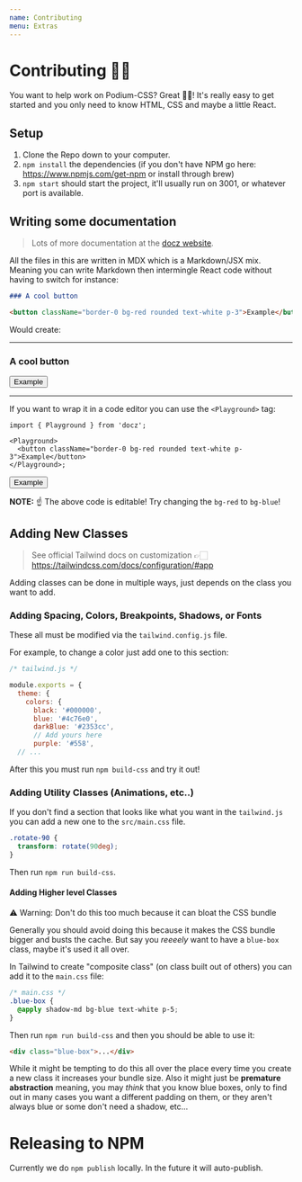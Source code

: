 ```yaml
---
name: Contributing
menu: Extras
---
```


# Contributing 🙋‍♀️


You want to help work on Podium-CSS? Great 👏😁! It's really easy to get
started and you only need to know HTML, CSS and maybe a little React.

## Setup

1. Clone the Repo down to your computer.
2. `npm install` the dependencies (if you don't have NPM go here: https://www.npmjs.com/get-npm or install through brew)
3. `npm start` should start the project, it'll usually run on 3001, or whatever port is available.

## Writing some documentation

> Lots of more documentation at the [docz website](https://docz.site/introduction).

All the files in this are written in MDX which is a Markdown/JSX mix. Meaning you
can write Markdown then intermingle React code without having to switch for instance:

```md
### A cool button

<button className="border-0 bg-red rounded text-white p-3">Example</button>
```

Would create:

---

### A cool button

<button className="border-0 bg-red rounded text-white p-3">Example</button>

---

If you want to wrap it in a code editor you can use the `<Playground>` tag:

```
import { Playground } from 'docz';

<Playground>
  <button className="border-0 bg-red rounded text-white p-3">Example</button>
</Playground>;
```


<Playground>
  <button className="border-0 bg-red rounded text-white p-3">Example</button>
</Playground>

**NOTE:** ☝️ The above code is editable! Try changing the `bg-red` to `bg-blue`!

## Adding New Classes

> See official Tailwind docs on customization 👉🏻 https://tailwindcss.com/docs/configuration/#app

Adding classes can be done in multiple ways, just depends on the class you want to add.

### Adding Spacing, Colors, Breakpoints, Shadows, or Fonts

These all must be modified via the `tailwind.config.js` file.

For example, to change a color just add one to this section:

```js
/* tailwind.js */

module.exports = {
  theme: {
    colors: {
      black: '#000000',
      blue: '#4c76e0',
      darkBlue: '#2353cc',
      // Add yours here
      purple: '#558',
  // ...
```

After this you must run `npm build-css` and try it out!

### Adding Utility Classes (Animations, etc..)

If you don't find a section that looks like what you want in the `tailwind.js`
you can add a new one to the `src/main.css` file.

```css
.rotate-90 {
  transform: rotate(90deg);
}
```

Then run `npm run build-css`.

#### Adding Higher level Classes

<span class="bg-mystic text-red py-3 px-4 rounded my-5 text-center">
  ⚠️ Warning: Don't do this too much because it can bloat the CSS bundle
</span>

Generally you should avoid doing this because it makes the CSS bundle bigger and busts the cache.
But say you _reeeely_ want to have a `blue-box` class, maybe it's used it all over.

In Tailwind to create "composite class" (on class built out of others) you can add
it to the `main.css` file:

```css
/* main.css */
.blue-box {
  @apply shadow-md bg-blue text-white p-5;
}
```

Then run `npm run build-css` and then you should be able to use it:

```html
<div class="blue-box">...</div>
```

While it might be tempting to do this all over the place
every time you create a new class it increases your bundle size.
Also it might just be **premature abstraction** meaning, you may _think_ that you know blue boxes, only to find out in many cases
you want a different padding on them, or they aren't always blue
or some don't need a shadow, etc...

# Releasing to NPM

Currently we do `npm publish` locally. In the future it will auto-publish.
